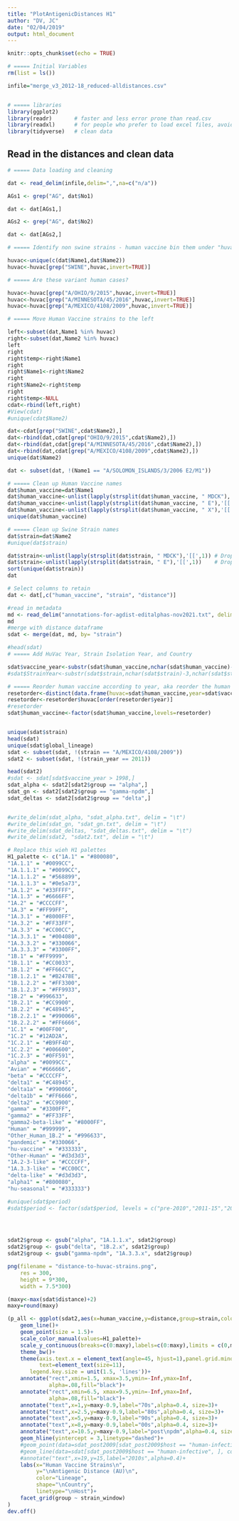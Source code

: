 ```yaml
---
title: "PlotAntigenicDistances H1"
author: "DV, JC"
date: "02/04/2019"
output: html_document
---
```


```r
knitr::opts_chunk$set(echo = TRUE)
```

```r
# ===== Initial Variables
rm(list = ls())

infile="merge_v3_2012-18_reduced-alldistances.csv"


# ===== libraries
library(ggplot2)
library(readr)       # faster and less error prone than read.csv
library(readxl)      # for people who prefer to load excel files, avoid tsv conversion confusion and bugs
library(tidyverse)   # clean data

```

## Read in the distances and clean data

```r
# ===== Data loading and cleaning

dat <- read_delim(infile,delim=",",na=c("n/a"))

AGs1 <- grep("AG", dat$No1)

dat <- dat[AGs1,]

AGs2 <- grep("AG", dat$No2)

dat <- dat[AGs2,]

```

```r
# ===== Identify non swine strains - human vaccine bin them under "huvac"

huvac<-unique(c(dat$Name1,dat$Name2))
huvac<-huvac[grep("SWINE",huvac,invert=TRUE)]

# ===== Are these variant human cases?

huvac<-huvac[grep("A/OHIO/9/2015",huvac,invert=TRUE)]
huvac<-huvac[grep("A/MINNESOTA/45/2016",huvac,invert=TRUE)]
huvac<-huvac[grep("A/MEXICO/4108/2009",huvac,invert=TRUE)]
```


```r
# ===== Move Human Vaccine strains to the left

left<-subset(dat,Name1 %in% huvac)
right<-subset(dat,Name2 %in% huvac)
left
right
right$temp<-right$Name1
right
right$Name1<-right$Name2
right
right$Name2<-right$temp
right
right$temp<-NULL
cdat<-rbind(left,right)
#View(cdat)
#unique(cdat$Name2)

```

```r

dat<-cdat[grep("SWINE",cdat$Name2),]
dat<-rbind(dat,cdat[grep("OHIO/9/2015",cdat$Name2),]) 
dat<-rbind(dat,cdat[grep("A/MINNESOTA/45/2016",cdat$Name2),]) 
dat<-rbind(dat,cdat[grep("A/MEXICO/4108/2009",cdat$Name2),]) 
unique(dat$Name2)

dat <- subset(dat, !(Name1 == "A/SOLOMON_ISLANDS/3/2006 E2/M1"))
```

```r
# ===== Clean up Human Vaccine names
dat$human_vaccine=dat$Name1
dat$human_vaccine<-unlist(lapply(strsplit(dat$human_vaccine, " MDCK"),'[[',1))
dat$human_vaccine<-unlist(lapply(strsplit(dat$human_vaccine, " E"),'[[',1))
dat$human_vaccine<-unlist(lapply(strsplit(dat$human_vaccine, " X"),'[[',1))
unique(dat$human_vaccine)

```


```r
# ===== Clean up Swine Strain names
dat$strain=dat$Name2
#unique(dat$strain)

dat$strain<-unlist(lapply(strsplit(dat$strain, " MDCK"),'[[',1)) # Drop MDCK info
dat$strain<-unlist(lapply(strsplit(dat$strain, " E"),'[[',1))    # Drop E info
sort(unique(dat$strain))
dat
```

```r


# Select columns to retain 
dat <- dat[,c("human_vaccine", "strain", "distance")]

#read in metadata
md <- read_delim("annotations-for-agdist-editalphas-nov2021.txt", delim = "\t")
md
#merge with distance dataframe
sdat <- merge(dat, md, by= "strain")

#head(sdat)
# ===== Add HuVac Year, Strain Isolation Year, and Country

sdat$vaccine_year<-substr(sdat$human_vaccine,nchar(sdat$human_vaccine)-3,nchar(sdat$human_vaccine))
#sdat$StrainYear<-substr(sdat$strain,nchar(sdat$strain)-3,nchar(sdat$strain))

# ===== Reorder human vaccine according to year, aka reorder the human vaccines on the x axis
resetorder<-distinct(data.frame(huvac=sdat$human_vaccine,year=sdat$vaccine_year))
resetorder<-resetorder$huvac[order(resetorder$year)]
#resetorder
sdat$human_vaccine<-factor(sdat$human_vaccine,levels=resetorder)


unique(sdat$strain)
head(sdat)
unique(sdat$global_lineage)
sdat <- subset(sdat, !(strain == "A/MEXICO/4108/2009"))
sdat2 <- subset(sdat, !(strain_year == 2011))
```

```r

head(sdat2)
#sdat <- sdat[sdat$vaccine_year > 1998,]
sdat_alpha <- sdat2[sdat2$group == "alpha",]
sdat_gn <- sdat2[sdat2$group == "gamma-npdm",]
sdat_deltas <- sdat2[sdat2$group == "delta",]


#write_delim(sdat_alpha, "sdat_alpha.txt", delim = "\t")
#write_delim(sdat_gn, "sdat_gn.txt", delim = "\t")
#write_delim(sdat_deltas, "sdat_deltas.txt", delim = "\t")
#write_delim(sdat2, "sdat2.txt", delim = "\t")
```

```r

# Replace this wieh H1 palettes
H1_palette <- c("1A.1" = "#800080",
"1A.1.1" = "#0099CC",
"1A.1.1.1" = "#0099CC",
"1A.1.1.2" = "#568899",
"1A.1.1.3" = "#0e5a73",
"1A.1.2" = "#33FFFF",
"1A.1.3" = "#6666FF",
"1A.2" = "#CCCCFF",
"1A.3" = "#FF99FF",
"1A.3.1" = "#8000FF",
"1A.3.2" = "#FF33FF",
"1A.3.3" = "#CC00CC",
"1A.3.3.1" = "#004080",
"1A.3.3.2" = "#330066",
"1A.3.3.3" = "#3300FF",
"1B.1" = "#FF9999",
"1B.1.1" = "#CC0033",
"1B.1.2" = "#FF66CC",
"1B.1.2.1" = "#B2478E",
"1B.1.2.2" = "#FF3300",
"1B.1.2.3" = "#FF9933",
"1B.2" = "#996633",
"1B.2.1" = "#CC9900",
"1B.2.2" = "#C48945",
"1B.2.2.1" = "#990066",
"1B.2.2.2" = "#FF6666",
"1C.1" = "#00FF00",
"1C.2" = "#12AD2A",
"1C.2.1" = "#B9FF4D",
"1C.2.2" = "#006600",
"1C.2.3" = "#0FF591",
"alpha" = "#0099CC",
"Avian" = "#666666",
"beta" = "#CCCCFF",
"delta1" = "#C48945",
"delta1a" = "#990066",
"delta1b" = "#FF6666",
"delta2" = "#CC9900",
"gamma" = "#3300FF",
"gamma2" = "#FF33FF",
"gamma2-beta-like" = "#8000FF",
"Human" = "#999999",
"Other_Human_1B.2" = "#996633",
"pandemic" = "#330066",
"hu-vaccine" = "#333333",
"Other-Human" = "#d3d3d3",
"1A.2-3-like" = "#CCCCFF",
"1A.3.3-like" = "#CC00CC",
"delta-like" = "#d3d3d3",
"alpha1" = "#800080",
"hu-seasonal" = "#333333")

#unique(sdat$period)
#sdat$period <- factor(sdat$period, levels = c("pre-2010","2011-15","2016-18"))


               
```

```r
sdat2$group <- gsub("alpha", "1A.1.1.x", sdat2$group)
sdat2$group <- gsub("delta", "1B.2.x", sdat2$group)
sdat2$group <- gsub("gamma-npdm", "1A.3.3.x", sdat2$group)
```


```r
png(filename = "distance-to-huvac-strains.png", 
    res = 300,
    height = 9*300,
    width = 7.5*300)

(maxy<-max(sdat$distance)+2)
maxy=round(maxy)

(p_all <- ggplot(sdat2,aes(x=human_vaccine,y=distance,group=strain,color=global_lineage, shape = country, linetype = host))+
    geom_line()+
    geom_point(size = 1.5)+
    scale_color_manual(values=H1_palette)+
    scale_y_continuous(breaks=c(0:maxy),labels=c(0:maxy),limits = c(0,maxy))+
    theme_bw()+
    theme(axis.text.x = element_text(angle=45, hjust=1),panel.grid.minor=element_blank(), 
          text=element_text(size=11),
       legend.key.size = unit(1.5, 'lines'))+
    annotate("rect",xmin=1.5, xmax=3.5,ymin=-Inf,ymax=Inf,
             alpha=.08,fill="black")+
    annotate("rect",xmin=6.5, xmax=9.5,ymin=-Inf,ymax=Inf,
             alpha=.08,fill="black")+
    annotate("text",x=1,y=maxy-0.9,label="70s",alpha=0.4, size=3)+
    annotate("text",x=2.5,y=maxy-0.9,label="80s",alpha=0.4, size=3)+
    annotate("text",x=5,y=maxy-0.9,label="90s",alpha=0.4, size=3)+
    annotate("text",x=8,y=maxy-0.9,label="00s",alpha=0.4, size=3)+
    annotate("text",x=10.5,y=maxy-0.9,label="post\npdm",alpha=0.4, size=3)+
    geom_hline(yintercept = 3,linetype="dashed")+
    #geom_point(data=sdat_post2009[sdat_post2009$host == "human-infective", ], size = 6)+
    #geom_line(data=sdat[sdat_post2009$host == "human-infective", ], color = 'black')+
    #annotate("text",x=19,y=15,label="2010s",alpha=0.4)+
    labs(x="Human Vaccine Strains\n",
         y="\nAntigenic Distance (AU)\n",
         color="Lineage",
         shape="\nCountry",
         linetype="\nHost")+
    facet_grid(group ~ strain_window) 
)
dev.off()
```



